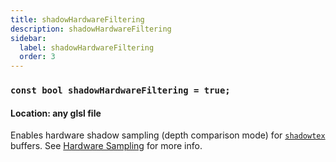 ```yaml
---
title: shadowHardwareFiltering
description: shadowHardwareFiltering
sidebar:
  label: shadowHardwareFiltering
  order: 3
---
```


### `const bool shadowHardwareFiltering = true;`

#### Location: any glsl file

Enables hardware shadow sampling (depth comparison mode) for [`shadowtex`](/reference/buffers/shadowtex) buffers. See [Hardware Sampling](/reference/buffers/shadowtex) for more info.